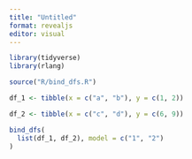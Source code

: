 ```yaml
---
title: "Untitled"
format: revealjs
editor: visual
---
```


```r
library(tidyverse)
library(rlang)

source("R/bind_dfs.R")

df_1 <- tibble(x = c("a", "b"), y = c(1, 2))

df_2 <- tibble(x = c("c", "d"), y = c(6, 9))

bind_dfs(
  list(df_1, df_2), model = c("1", "2")
)
```

